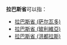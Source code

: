 '''拉巴斯省'''可以指：

*[[拉巴斯省_(萨尔瓦多)|拉巴斯省 (萨尔瓦多)]]
*[[拉巴斯省_(玻利維亞)|拉巴斯省 (玻利維亞)]]
*[[拉巴斯省_(洪都拉斯)|拉巴斯省 (洪都拉斯)]]

{{Disambiguation|L|Cat=四字行政区译名消歧义}}